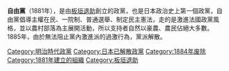 {{expand|time=2014-01-01T10:41:27+00:00}}
{{unreferenced|time=2014-01-01T10:41:27+00:00}}
{{Otheruses|自由黨}}
{{Infobox Political Party
|名字 = 自由黨
|原文名 = {{lang|ja|自由党 }}
|黨代表色 = 
|圖像 = 
|圖像說明 = 
|創始人 = [[板垣退助|板垣退助]]
|建立 = 1881年10月18日
|解散 = 1884年10月29日
|合併自 = 
|分裂自 = 
|前身 = 
|併入 = 
|繼承者 = 
|總部 = 
|黨報 = 
|青年組織 = 
|黨員數目 = 
|統計日期 = 
|意識形態 = [[自由主義|自由主義]]
|政治立場 = 
|宗教信仰 = 
|國內組織 = 
|國際組織 = 
|官方色彩 = 
|官方網站 = 
|口號     = 
|國家     = 日本
|seats1_title= 
|seats1 = 
|seats2_title= 
|seats2 = 
}}
'''自由黨'''（1881年），是由[[板垣退助|板垣退助]]創立的政黨，也是日本政治史上第一個政黨，自由黨倡導主權在民、一院制、普通選舉、制定民主憲法，走的是激進法國政黨風格，並以農村部落為主展開活動，所以支持者自然以豪農、農民佔絕大多數。1885年，由於無法阻止黨內激進派的過激行為，黨派解散。

{{DEFAULTSORT:Jiyutou}}
[[Category:明治時代政黨|Category:明治時代政黨]]
[[Category:日本已解散政黨|Category:日本已解散政黨]]
[[Category:1884年废除|Category:1884年废除]]
[[Category:1881年建立的組織|Category:1881年建立的組織]]
[[Category:板垣退助|Category:板垣退助]]
